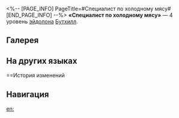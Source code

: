 <%-- [PAGE_INFO]
PageTitle=#Специалист по холодному мясу#
[END_PAGE_INFO] --%>
{{Эйдолон Инфобокс
|Название         = Специалист по холодному мясу
|Изображение      = Эйдолон Специалист по холодному мясу.png
|Персонаж         = Бутхилл
|Уровень          = 4
|Длительность     = 
|Описание         = Урон, получаемый противником, находящимся в состоянии Дуэль, от атак Бутхилла дополнительно повышается на 12%. Когда противник в состоянии Дуэль атакует Бутхилла, эффект повышения получаемого им урона понижается на 12%.
|Свойство1        = 
|Масштабирование1 = 
}}
'''«Специалист по холодному мясу»''' — 4 уровень [[эйдолон]]а [[Бутхилл]].

==Галерея==
{{Галерея|position=left|captionalign=center
|Персонаж Бутхилл Эйдолон 4.png|Осколок Эйдолона
}}

==На других языках==
{{На других языках
|en   = Cold Cuts Chef
|zhs  = 冷肉名厨
|zht  = 冷肉名廚
|ja   = {{Rubi|冷|さ}}めた{{Rubi|肉|にく}}の{{Rubi|料理人|りょうりにん}}
|ko   = 냉육 주방장
|es   = Chef de fiambres
|fr   = Spécialiste de la viande froide
|ru   = Специалист по холодному мясу
|th   = Cold Cuts Chef
|vi   = Đầu Bếp Thịt Nguội
|de   = Aufschnittskoch
|id   = Cold Cuts Chef
|pt   = Chef de Carnes Frias
}}

==История изменений
{{История изменений|3.5}}

==Навигация==
{{Навык Навбокс|Бутхилл}}

[[en:]]